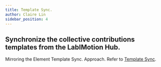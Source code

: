 ```yaml
---
title: Template Sync.
author: Claire Lin
sidebar_position: 4
---
```



## Synchronize the collective contributions templates from the LabIMotion Hub.

Mirroring the Element Template Sync. Approach. Refer to [Template Sync](../elements/template-sync).
